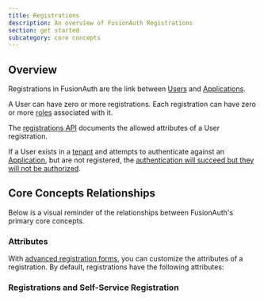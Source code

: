 ```yaml
---
title: Registrations
description: An overview of FusionAuth Registrations
section: get started
subcategory: core concepts
---
```


## Overview

Registrations in FusionAuth are the link between [Users](/docs/get-started/core-concepts/users) and [Applications](/docs/get-started/core-concepts/applications).

A User can have zero or more registrations. Each registration can have zero or more [roles](/docs/get-started/core-concepts/roles) associated with it. 


The [registrations API](/docs/apis/registrations) documents the allowed attributes of a User registration.

If a User exists in a [tenant](/docs/get-started/core-concepts/roles) and attempts to authenticate against an [Application](/docs/get-started/core-concepts/applications), but are not registered, the [authentication will succeed but they will not be authorized](/docs/get-started/core-concepts/authentication-authorization).

## Core Concepts Relationships

Below is a visual reminder of the relationships between FusionAuth's primary core concepts.

<Diagram active="Registration" />

### Attributes

With [advanced registration forms](/docs/lifecycle/register-users/advanced-registration-forms), you can customize the attributes of a registration. By default, registrations have the following attributes:

<RegistrationAttributes />

### Registrations and Self-Service Registration

<RegistrationsSelfService />
